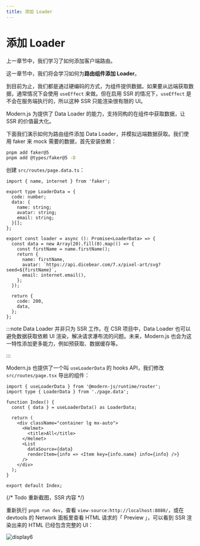 ```yaml
---
title: 添加 Loader
---
```


# 添加 Loader

上一章节中，我们学习了如何添加客户端路由。

这一章节中，我们将会学习如何为**路由组件添加 Loader**。

到目前为止，我们都是通过硬编码的方式，为组件提供数据。如果要从远端获取数据，通常情况下会使用 `useEffect` 来做。但在启用 SSR 的情况下，`useEffect` 是不会在服务端执行的，所以这种 SSR 只能渲染很有限的 UI。

Modern.js 为提供了 Data Loader 的能力，支持同构的在组件中获取数据，让 SSR 的价值最大化。

下面我们演示如何为路由组件添加 Data Loader，并模拟远端数据获取。我们使用 faker 来 mock 需要的数据，首先安装依赖：

```bash
pnpm add faker@5
pnpm add @types/faker@5 -D
```

创建 `src/routes/page.data.ts`：

```tsx
import { name, internet } from 'faker';

export type LoaderData = {
  code: number;
  data: {
    name: string;
    avatar: string;
    email: string;
  }[];
};

export const loader = async (): Promise<LoaderData> => {
  const data = new Array(20).fill(0).map(() => {
    const firstName = name.firstName();
    return {
      name: firstName,
      avatar: `https://api.dicebear.com/7.x/pixel-art/svg?seed=${firstName}`,
      email: internet.email(),
    };
  });

  return {
    code: 200,
    data,
  };
};
```

:::note
Data Loader 并非只为 SSR 工作。在 CSR 项目中，Data Loader 也可以避免数据获取依赖 UI 渲染，解决请求瀑布流的问题。未来，Modern.js 也会为这一特性添加更多能力，例如预获取、数据缓存等。

:::

Modern.js 也提供了一个叫 `useLoaderData` 的 hooks API，我们修改 `src/routes/page.tsx` 导出的组件：

```tsx {1,2,5,13}
import { useLoaderData } from '@modern-js/runtime/router';
import type { LoaderData } from './page.data';

function Index() {
  const { data } = useLoaderData() as LoaderData;

  return (
    <div className="container lg mx-auto">
      <Helmet>
        <title>All</title>
      </Helmet>
      <List
        dataSource={data}
        renderItem={info => <Item key={info.name} info={info} />}
      />
    </div>
  );
}

export default Index;
```

{/* Todo 重新截图，SSR 内容 */}

重新执行 `pnpm run dev`，查看 `view-source:http://localhost:8080/`，或在 devtools 的 Network 面板里查看 HTML 请求的「 Preview 」，可以看到 SSR 渲染出来的 HTML 已经包含完整的 UI：

![display6](https://lf3-static.bytednsdoc.com/obj/eden-cn/aphqeh7uhohpquloj/modern-js/docs/11/display6.png)

